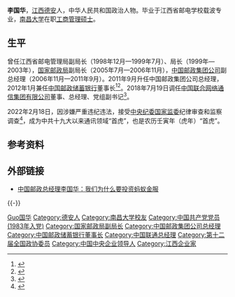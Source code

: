 {{Otheruses|李国华}}
{{Infobox officeholder
| 图像        = 
| 图像说明    = 
| 职务1       = [[中国联通|中国联合网络通信集团有限公司]]总经理
| 就任日期1   = 2018年7月19日
| 卸任日期1   = 2020年3月11日
| 前任1       = [[陆益民|陆益民]]
| 继任1       = 陈忠岳
| 职务2       = [[中国邮政储蓄银行|中国邮政储蓄银行]]董事长
| 就任日期2   = 2012年1月
| 卸任日期2   = 2018年7月
| 前任2       = 新设
| 继任2       = [[张金良|张金良]]
| 职务3       = [[中国邮政|中国邮政集团公司]]总经理
| 就任日期3   = 2011年9月
| 卸任日期3   = 2018年7月
| 前任3       = 刘安东
| 继任3       = [[张金良|张金良]]
| 姓名        = 李国华
| 原名        = 
| 出生日期    = {{birth year and age|1960|03}}
| 出生地点    = {{CHN}}[[江西省|江西省]][[德安县|德安县]]
| 逝世日期    = <!-- {{death date and age|}}（死亡在前，出生在后）{{death year and age| }} -->
| 逝世地点    = 
| 政党        = {{CPC}}
| 父母        = 
| 配偶        = <!--{{marriage|姓名|}} -->
| 子女        = 
| 亲属        = 
| 信仰        = 
| 母校        = 江西省邮电学校<br>[[南昌大学|南昌大学]]<br>[[普瓦捷大学|普瓦捷大学]]<br>[[中共中央党校|中共中央党校]]
| 网站        = 
| 签名        = 
| 脚注        = 
}}
'''李国华'''{{BD|1960年|3月|catIdx=Li李国华}}，[[江西省|江西]][[德安县|德安]]人，中华人民共和国政治人物。毕业于江西省邮电学校载波专业，[[南昌大学|南昌大学]]在职[[工商管理硕士|工商管理硕士]]。

==生平==
曾任江西省邮电管理局副局长（1998年12月—1999年7月）、局长（1999年—2003年），[[国家邮政局|国家邮政局]]副局长（2005年7月—2006年11月），[[中国邮政|中国邮政集团公司]]副总经理（2006年11月—2011年9月）。2011年9月升任中国邮政集团公司总经理，2012年1月兼任[[中国邮政储蓄银行|中国邮政储蓄银行]]董事长<ref>{{cite web|title=李国华|url=http://renwu.hexun.com/figure_5338.shtml|accessdate=2016-09|publisher=和讯人物|archive-url=https://web.archive.org/web/20160809154125/http://renwu.hexun.com/figure_5338.shtml|archive-date=2016-08-09|dead-url=yes}}</ref><ref>{{cite web|title=中国邮政储蓄银行董事长：李国华|url=http://finance.people.com.cn/bank/n/2013/0524/c202331-21607849.html|date=2013-05-24|publisher=人民网|archive-url=https://web.archive.org/web/20170112121041/http://finance.people.com.cn/bank/n/2013/0524/c202331-21607849.html|archive-date=2017-01-12|dead-url=no}}</ref>。2018年7月19日调任[[中国联通|中国联合网络通信集团有限公司]]董事、总经理、党组副书记<ref>{{Cite web|title=李国华任中国联通总经理 刘爱力任中国邮政董事长|url=http://www.bjnews.com.cn/finance/2018/07/19/495908.html|accessdate=2018-08-03|date=2018-07-19|work=新京报|archive-date=2022-02-18|archive-url=https://web.archive.org/web/20220218123838/http://www.bjnews.com.cn/finance/2018/07/19/495908.html}}</ref>。

2022年2月18日，因涉嫌严重违纪违法，接受[[中国共产党中央纪律检查委员会|中央纪委]][[中华人民共和国国家监察委员会|国家监委]]纪律审查和监察调查<ref>{{Cite web|title=中国联合网络通信集团有限公司原党组副书记、总经理李国华接受中央纪委国家监委审查调查|url=https://www.ccdi.gov.cn/scdcn/zggb/zjsc/202202/t20220218_172616.html|access-date=2022-02-18|publisher=中央纪委国家监委网站|archive-date=2022-02-19|archive-url=https://web.archive.org/web/20220219110735/https://www.ccdi.gov.cn/scdcn/zggb/zjsc/202202/t20220218_172616.html}}</ref>，成为中共十九大以来通讯领域“首虎”，也是农历壬寅年（虎年）“首虎”。

== 参考资料 ==
{{reflist}}

== 外部链接 ==
* [https://www.sohu.com/a/30962456_221908 中国邮政总经理李国华：我们为什么要投资蚂蚁金服] {{Wayback|url=https://www.sohu.com/a/30962456_221908 |date=20220219091820 }}

{{Clear}}
{{-}}
{{s-start}}
{{s-bus}}
{{s-bef|before=刘安东}}
{{s-ttl|title=[[中国邮政|中国邮政集团公司]]总经理|years=2011年－2018年}}
{{s-aft|rows=2|after=[[张金良|张金良]]}}
{{s-new}}
{{s-ttl|title=[[中国邮政储蓄银行|中国邮政储蓄银行]]董事长|years=2012年－2018年}}
{{s-break}}
{{s-bef|before=[[陆益民|陆益民]]}}
{{s-ttl|title=[[中国联通|中国联合网络通信集团有限公司]]总经理|years=2018年－2020年}}
{{s-aft|after=陈忠岳}}
{{s-end}}

{{中共十九大以来的反腐败工作}}
{{Authority control}}
{{DEFAULTSORT:Li李}}
[[Category:李姓|Guo国华]]
[[Category:德安人|Category:德安人]]
[[Category:南昌大学校友|Category:南昌大学校友]]
[[Category:中国共产党党员_(1983年入党)|Category:中国共产党党员 (1983年入党)]]
[[Category:国家邮政局副局长|Category:国家邮政局副局长]]
[[Category:中国邮政集团公司总经理|Category:中国邮政集团公司总经理]]
[[Category:中国邮政储蓄银行董事长|Category:中国邮政储蓄银行董事长]]
[[Category:中国联通总经理|Category:中国联通总经理]]
[[Category:第十二届全国政协委员|Category:第十二届全国政协委员]]
[[Category:中国中央企业领导人|Category:中国中央企业领导人]]
[[Category:江西企业家|Category:江西企业家]]